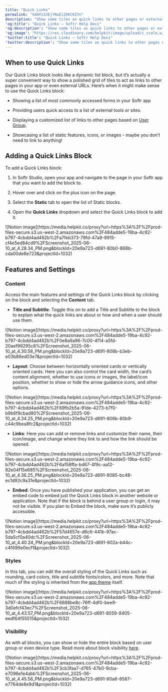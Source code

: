 ```yaml
---
title: "Quick Links"
permalink: "54HYs3JEjYNuEi25KC6ZYn"
description: "Show some tiles as quick links to other pages or external URLs."
'og:title': "Quick Links – Softr Help Docs"
'og:description': "Show some tiles as quick links to other pages or external URLs."
'og:image': "https://res.cloudinary.com/helpkit/image/upload/c_scale,w_700,q_auto/v1674219840/softrdocs_meta_OG_Image_Url_258f31c013.png"
'twitter:title': "Quick Links – Softr Help Docs"
'twitter:description': "Show some tiles as quick links to other pages or external URLs."
---
```

## When to use Quick Links

Our Quick Links block looks like a dynamic list block, but it’s actually a super convenient way to show a polished grid of tiles to act as links to other pages in your app or even external URLs. Here’s when it might make sense to use the Quick Links block:

* Showing a list of most commonly accessed forms in your Softr app

* Providing users quick access to a list of external tools or sites.

* Displaying a customized list of links to other pages based on [User Group](/user-groups-and-permissions/3oA6AaFzUiePs2sW2TpYrF/user-groups/6XQfKMeKHUvBcAjKvLs3g3).

* Showcasing a list of static features, icons, or images - maybe you don’t need to link to anything!

## Adding a Quick Links Block

To add a Quick Links block:

1. In Softr Studio, open your app and navigate to the page in your Softr app that you want to add the block to.

2. Hover over and click on the plus icon on the page.

3. Select the **Static** tab to open the list of Static blocks.

4. Open the **Quick Links** dropdown and select the Quick Links block to add it.
<Frame>![Notion image](https://media.helpkit.co/proxy?url=https%3A%2F%2Fprod-files-secure.s3.us-west-2.amazonaws.com%2F484adde5-19ba-4c92-b797-4cbdd4ad462b%2Fa7feb373-79fd-47a9-9915-cf4e5ed84cd9%2FScreenshot_2025-06-10_at_4.28.34_PM.png&blockId=20e9a723-d691-80b0-868b-cda00de8e723&projectId=1032)</Frame>

## Features and Settings

### Content

Access the main features and settings of the Quick Links block by clicking on the block and selecting the **Content** tab.

* **Title and Subtitle**: Toggle this on to add a Title and Subtitle to the block to explain what the quick links are about or how and when a user should use them.
<Frame>![Notion image](https://media.helpkit.co/proxy?url=https%3A%2F%2Fprod-files-secure.s3.us-west-2.amazonaws.com%2F484adde5-19ba-4c92-b797-4cbdd4ad462b%2F0e8a9a96-7c00-4f14-a5fd-20aef99295c8%2FScreenshot_2025-06-10_at_4.30.58_PM.png&blockId=20e9a723-d691-808b-b3eb-e03b86ed03e7&projectId=1032)</Frame>

* **Layout**: Choose between horizontally oriented cards or vertically oriented cards. Here you can also control the card width, the card’s content alignment, whether to use icons or images, the label/icon position, whether to show or hide the arrow guidance icons, and other options.
<Frame>![Notion image](https://media.helpkit.co/proxy?url=https%3A%2F%2Fprod-files-secure.s3.us-west-2.amazonaws.com%2F484adde5-19ba-4c92-b797-4cbdd4ad462b%2F69fb2b5a-91de-4273-b7f0-b9b6f9cbad80%2FScreenshot_2025-06-10_at_4.34.25_PM.png&blockId=20e9a723-d691-806b-80b9-c44c9bea8fc2&projectId=1032)</Frame>

* **Links**: Here you can add or remove links and customize their name, their icon/image, and change where they link to and how the link should be opened.
<Frame>![Notion image](https://media.helpkit.co/proxy?url=https%3A%2F%2Fprod-files-secure.s3.us-west-2.amazonaws.com%2F484adde5-19ba-4c92-b797-4cbdd4ad462b%2F6a158ffa-bd67-4f9c-aa12-82e04f15e685%2FScreenshot_2025-06-10_at_4.36.25_PM.png&blockId=20e9a723-d691-8085-bc48-ec1d92c9a31e&projectId=1032)</Frame>

* **Embed**: Once you have published your application, you can get an embed code to embed just the Quick Links block in another website or application. Note that if the block is behind a user group or login, it may not be visible. If you plan to Embed the block, make sure it’s publicly accessible.
<Frame>![Notion image](https://media.helpkit.co/proxy?url=https%3A%2F%2Fprod-files-secure.s3.us-west-2.amazonaws.com%2F484adde5-19ba-4c92-b797-4cbdd4ad462b%2F57d4657e-d6c6-441b-97ac-5da5cf0a40dc%2FScreenshot_2025-06-10_at_4.40.24_PM.png&blockId=20e9a723-d691-802a-b44c-c4f699e0ecf1&projectId=1032)</Frame>

### Styles

In this tab, you can edit the overall styling of the Quick Links such as rounding, card colors, title and subtitle fonts/colors, and more. Note that much of the styling is inherited from the [app theme](/styling/7qXYEkNvWQamR6vcLXzZnF/application-theme/91YGSL2aDJajXdbPBhitbc) itself.
<Frame>![Notion image](https://media.helpkit.co/proxy?url=https%3A%2F%2Fprod-files-secure.s3.us-west-2.amazonaws.com%2F484adde5-19ba-4c92-b797-4cbdd4ad462b%2F6688be8c-76ff-4df0-bee9-3d0efcf43ec7%2FScreenshot_2025-06-10_at_4.43.57_PM.png&blockId=20e9a723-d691-8059-8405-eedf64f55515&projectId=1032)</Frame>

### Visibility

As with all blocks, you can show or hide the entire block based on user group or even device type. Read more about block visibility [here](/user-groups-and-permissions/3oA6AaFzUiePs2sW2TpYrF/block-visibility/3spA2dfQNrcGcPNmnDXHB3).
<Frame>![Notion image](https://media.helpkit.co/proxy?url=https%3A%2F%2Fprod-files-secure.s3.us-west-2.amazonaws.com%2F484adde5-19ba-4c92-b797-4cbdd4ad462b%2F3cb3faa7-d765-47b0-9cba-e7096e1e4abb%2FScreenshot_2025-06-10_at_4.45.56_PM.png&blockId=20e9a723-d691-80a6-8587-e7764de8e9d1&projectId=1032)</Frame>
